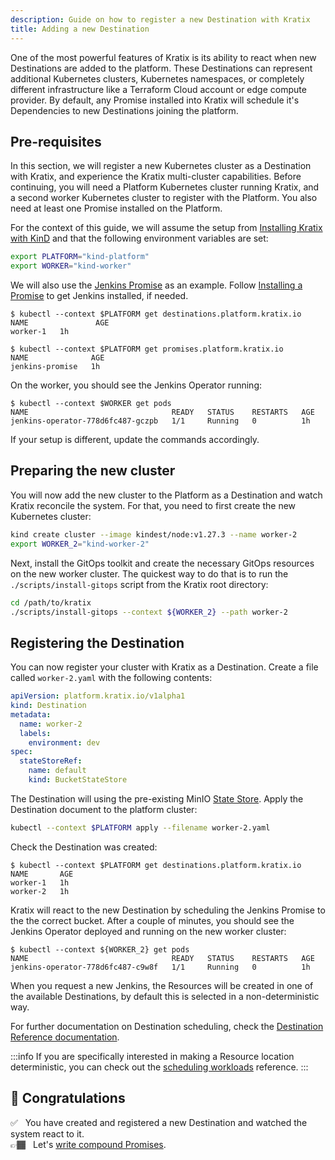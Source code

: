 ```yaml
---
description: Guide on how to register a new Destination with Kratix
title: Adding a new Destination
---
```


One of the most powerful features of Kratix is its ability to react when new Destinations are added to the platform. These Destinations can represent additional Kubernetes clusters, Kubernetes namespaces, or completely different infrastructure like a Terraform Cloud account or edge compute provider. By default, any Promise installed into Kratix will schedule it's Dependencies to new Destinations joining the platform.

## Pre-requisites

In this section, we will register a new Kubernetes cluster as a Destination with Kratix, and
experience the Kratix multi-cluster capabilities. Before continuing, you will need a Platform
Kubernetes cluster running Kratix, and a second worker Kubernetes cluster to
register with the Platform. You also need at least one Promise installed on
the Platform.

For the context of this guide, we will assume the setup from [Installing Kratix
with KinD](./installing-kratix) and that the following environment variables are
set:

```bash
export PLATFORM="kind-platform"
export WORKER="kind-worker"
```

We will also use the [Jenkins
Promise](https://github.com/syntasso/kratix-marketplace/tree/main/jenkins) as an
example. Follow [Installing a Promise](./installing-a-promise) to get Jenkins
installed, if needed.

```shell-session
$ kubectl --context $PLATFORM get destinations.platform.kratix.io
NAME               AGE
worker-1   1h

$ kubectl --context $PLATFORM get promises.platform.kratix.io
NAME              AGE
jenkins-promise   1h
```

On the worker, you should see the Jenkins Operator running:

```shell-session
$ kubectl --context $WORKER get pods
NAME                                READY   STATUS    RESTARTS   AGE
jenkins-operator-778d6fc487-gczpb   1/1     Running   0          1h
```

If your setup is different, update the commands accordingly.

## Preparing the new cluster

You will now add the new cluster to the Platform as a Destination and watch Kratix reconcile the
system. For that, you need to first create the new Kubernetes cluster:

```bash
kind create cluster --image kindest/node:v1.27.3 --name worker-2
export WORKER_2="kind-worker-2"
```

Next, install the GitOps toolkit and create the necessary GitOps resources on the new worker cluster. The quickest
way to do that is to run the `./scripts/install-gitops` script from the Kratix root
directory:

```bash
cd /path/to/kratix
./scripts/install-gitops --context ${WORKER_2} --path worker-2
```

## Registering the Destination

You can now register your cluster with Kratix as a Destination. Create a file called `worker-2.yaml` with the
following contents:

```yaml title="worker-2.yaml"
apiVersion: platform.kratix.io/v1alpha1
kind: Destination
metadata:
  name: worker-2
  labels:
    environment: dev
spec:
  stateStoreRef:
    name: default
    kind: BucketStateStore
```

The Destination will using the pre-existing MinIO [State Store](/main/reference/statestore/intro).
Apply the Destination document to the platform cluster:

```bash
kubectl --context $PLATFORM apply --filename worker-2.yaml
```

Check the Destination was created:

```shell-session {4}
$ kubectl --context $PLATFORM get destinations.platform.kratix.io
NAME       AGE
worker-1   1h
worker-2   1h
```

Kratix will react to the new Destination by scheduling the Jenkins Promise
to the the correct bucket. After a couple of minutes, you should see the Jenkins Operator
deployed and running on the new worker cluster:

```shell-session {3}
$ kubectl --context ${WORKER_2} get pods
NAME                                READY   STATUS    RESTARTS   AGE
jenkins-operator-778d6fc487-c9w8f   1/1     Running   0          1h
```

When you request a new Jenkins, the Resources will be created in one of the available Destinations, by default this is selected in a non-deterministic way.

For further documentation on Destination scheduling, check the [Destination Reference
documentation](../reference/destinations/intro).

:::info
If you are specifically interested in making a Resource location deterministic, you can check out the [scheduling workloads](../reference/multidestination-management#resources) reference.
:::

## 🎉 Congratulations

✅&nbsp;&nbsp; You have created and registered a new Destination and watched the system react to it.<br />
👉🏾&nbsp;&nbsp; Let's [write compound Promises](./compound-promises).
